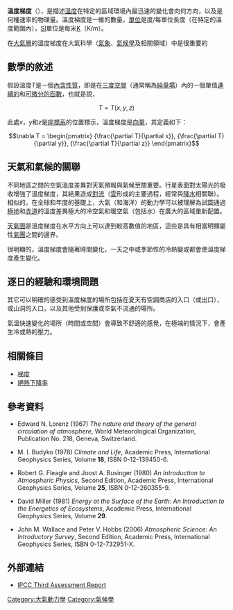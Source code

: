 '''溫度梯度'''（{{lang-en|'''Temperature Gradient'''}}），是描述[[溫度|溫度]]在特定的區域環境內最迅速的變化會向何方向，以及是何種速率的物理量。溫度梯度是一維的數量，[[測量|單位]]是度/每單位長度（在特定的溫度範圍內），[[國際單位制|SI]]單位是每米[[克耳文|K]]（K/m）。

在[[地球大氣層|大氣層]]的溫度梯度在大氣科學（[[氣象|氣象]]、[[氣候學|氣候學]]及相關領域）中是很重要的

== 數學的敘述 ==

假設溫度''T''是一個[[內含及外延性質|內含性質]]，即是在[[三度空間|三度空間]]（通常稱為[[純量場|純量場]]）內的一個單值[[連續函數|連續的]]和[[導數|可微分的]][[函數|函數]]，也就是說，

:<math>T=T(x,y,z)</math>

此處''x''，''y''和''z''是[[笛卡兒坐標系|座標系]]的位置標示，溫度梯度是[[向量|向量]]，其定義如下：

:<math>
\nabla T = \begin{pmatrix}
{\frac{\partial T}{\partial x}},  
{\frac{\partial T}{\partial y}}, 
{\frac{\partial T}{\partial z}}
\end{pmatrix}</math>

== 天氣和氣候的關聯 ==

不同地區之間的空氣溫度差異對天氣預報與氣候至關重要。行星表面對太陽光的吸收增強了溫度梯度，其結果造成[[對流|對流]]（[[雲|雲]]形成的主要過程，經常與[[降水|降水]]相關聯）。相似的，在全球和年度的基礎上，大氣（和海洋）的動力學可以被理解為試圖通過[[地理極點|極地]]和[[赤道|赤道]]的溫度差異極大的冷空氣和暖空氣（包括水）在廣大的區域重新配置。

[[天氣圖|天氣圖]]是溫度梯度在水平方向上可以達到較高數值的地區，這些是具有相當明顯屬性[[氣團|氣團]]之間的邊界。

很明顯的，溫度梯度會隨著時間變化，一天之中或季節性的冷熱變或都會使溫度梯度產生變化。

== 逐日的經驗和環境問題 ==

其它可以明確的感受到溫度梯度的場所包括在夏天有空調商店的入口（或出口），或山洞的入口，以及其他受到保護或空氣不流通的場所。

氣溫快速變化的場所（時間或空間）會導致不舒適的感覺，在極端的情況下，會產生冷或熱的壓力。

== 相關條目 ==

* [[梯度|梯度]]
* [[絕熱下降率|絕熱下降率]]

== 參考資料 ==

* Edward N. Lorenz (1967) ''The nature and theory of the general circulation of atmosphere'', World Meteorological Organization, Publication No. 218, Geneva, Switzerland.

* M. I. Budyko (1978) ''Climate and Life'', Academic Press, International Geophysics Series, Volume '''18''', ISBN 0-12-139450-6.

* Robert G. Fleagle and Joost A. Businger (1980) ''An Introduction to Atmospheric Physics'', Second Edition, Academic Press, International Geophysics Series, Volume '''25''', ISBN 0-12-260355-9.

* David Miller (1981) ''Energy at the Surface of the Earth: An Introduction to the Energetics of Ecosystems'', Academic Press, International Geophysics Series, Volume '''29'''.

* John M. Wallace and Peter V. Hobbs (2006) ''Atmospheric Science: An Introductory Survey'', Second Edition, Academic Press, International Geophysics Series, ISBN 0-12-732951-X.

== 外部連結 ==

* [http://www.grida.no/climate/ipcc_tar/wg1/index.htm IPCC Third Assessment Report] {{WebCite|url=https://www.webcitation.org/5xFZQzuBj?url=http://www.grida.no/climate/ipcc_tar/wg1/index.htm |date=20110317111056 |dateformat=iso }}

[[Category:大氣動力學|Category:大氣動力學]]
[[Category:氣候學|Category:氣候學]]
